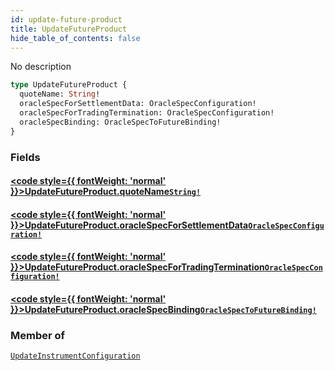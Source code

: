 ```yaml
---
id: update-future-product
title: UpdateFutureProduct
hide_table_of_contents: false
---
```








No description

```graphql
type UpdateFutureProduct {
  quoteName: String!
  oracleSpecForSettlementData: OracleSpecConfiguration!
  oracleSpecForTradingTermination: OracleSpecConfiguration!
  oracleSpecBinding: OracleSpecToFutureBinding!
}
```


### Fields

#### [<code style={{ fontWeight: 'normal' }}>UpdateFutureProduct.<b>quoteName</b></code>](#)<Bullet />[`String!`](/testnet/api/graphql/scalars/string) <Badge class="secondary" text="non-null"/> <Badge class="secondary" text="scalar"/>
> 
> 

#### [<code style={{ fontWeight: 'normal' }}>UpdateFutureProduct.<b>oracleSpecForSettlementData</b></code>](#)<Bullet />[`OracleSpecConfiguration!`](/docs/testnet/graphql/objects/oracle-spec-configuration) <Badge class="secondary" text="non-null"/> <Badge class="secondary" text="object"/>
> 
> 

#### [<code style={{ fontWeight: 'normal' }}>UpdateFutureProduct.<b>oracleSpecForTradingTermination</b></code>](#)<Bullet />[`OracleSpecConfiguration!`](/testnet/api/graphql/objects/oracle-spec-configuration) <Badge class="secondary" text="non-null"/> <Badge class="secondary" text="object"/>
> 
> 

#### [<code style={{ fontWeight: 'normal' }}>UpdateFutureProduct.<b>oracleSpecBinding</b></code>](#)<Bullet />[`OracleSpecToFutureBinding!`](/testnet/api/graphql/objects/oracle-spec-to-future-binding) <Badge class="secondary" text="non-null"/> <Badge class="secondary" text="object"/>
> 
> 



### Member of

[`UpdateInstrumentConfiguration`](/testnet/api/graphql/objects/update-instrument-configuration)  <Badge class="secondary" text="object"/>



